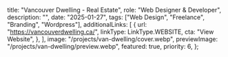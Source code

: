 
  title: "Vancouver Dwelling - Real Estate",
  role: "Web Designer & Developer",
  description:
    "",
  date: "2025-01-27",
  tags: ["Web Design", "Freelance", "Branding", "Wordpress"],
  additionalLinks: [
      {
        url: "https://vancouverdwelling.ca/",
        linkType: LinkType.WEBSITE,
        cta: "View Website",
      },
    ],
  image: "/projects/van-dwelling/cover.webp",
  previewImage: "/projects/van-dwelling/preview.webp",
  featured: true,
  priority: 6,
};

<div></div>